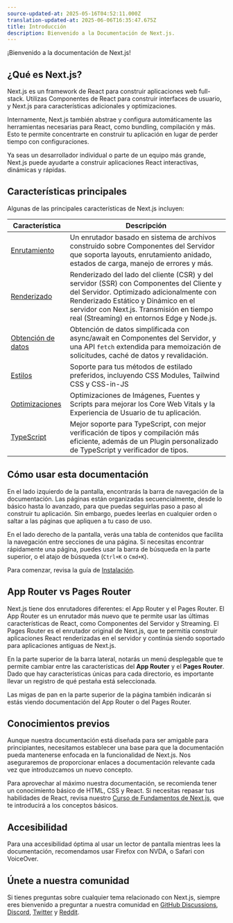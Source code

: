 ```yaml
---
source-updated-at: 2025-05-16T04:52:11.000Z
translation-updated-at: 2025-06-06T16:35:47.675Z
title: Introducción
description: Bienvenido a la Documentación de Next.js.
---
```


¡Bienvenido a la documentación de Next.js!

## ¿Qué es Next.js?

Next.js es un framework de React para construir aplicaciones web full-stack. Utilizas Componentes de React para construir interfaces de usuario, y Next.js para características adicionales y optimizaciones.

Internamente, Next.js también abstrae y configura automáticamente las herramientas necesarias para React, como bundling, compilación y más. Esto te permite concentrarte en construir tu aplicación en lugar de perder tiempo con configuraciones.

Ya seas un desarrollador individual o parte de un equipo más grande, Next.js puede ayudarte a construir aplicaciones React interactivas, dinámicas y rápidas.

## Características principales

Algunas de las principales características de Next.js incluyen:

| Característica                                                                  | Descripción                                                                                                                                                                                      |
| ------------------------------------------------------------------------ | ------------------------------------------------------------------------------------------------------------------------------------------------------------------------------------------------ |
| [Enrutamiento](/docs/app/building-your-application/routing)                   | Un enrutador basado en sistema de archivos construido sobre Componentes del Servidor que soporta layouts, enrutamiento anidado, estados de carga, manejo de errores y más.                                                    |
| [Renderizado](/docs/app/building-your-application/rendering)               | Renderizado del lado del cliente (CSR) y del servidor (SSR) con Componentes del Cliente y del Servidor. Optimizado adicionalmente con Renderizado Estático y Dinámico en el servidor con Next.js. Transmisión en tiempo real (Streaming) en entornos Edge y Node.js. |
| [Obtención de datos](/docs/app/building-your-application/data-fetching)       | Obtención de datos simplificada con async/await en Componentes del Servidor, y una API `fetch` extendida para memoización de solicitudes, caché de datos y revalidación.                                              |
| [Estilos](/docs/app/building-your-application/styling)                   | Soporte para tus métodos de estilado preferidos, incluyendo CSS Modules, Tailwind CSS y CSS-in-JS                                                                                                   |
| [Optimizaciones](/docs/app/building-your-application/optimizing)          | Optimizaciones de Imágenes, Fuentes y Scripts para mejorar los Core Web Vitals y la Experiencia de Usuario de tu aplicación.                                                                                        |
| [TypeScript](/docs/app/building-your-application/configuring/typescript) | Mejor soporte para TypeScript, con mejor verificación de tipos y compilación más eficiente, además de un Plugin personalizado de TypeScript y verificador de tipos.                                                 |

## Cómo usar esta documentación

En el lado izquierdo de la pantalla, encontrarás la barra de navegación de la documentación. Las páginas están organizadas secuencialmente, desde lo básico hasta lo avanzado, para que puedas seguirlas paso a paso al construir tu aplicación. Sin embargo, puedes leerlas en cualquier orden o saltar a las páginas que apliquen a tu caso de uso.

En el lado derecho de la pantalla, verás una tabla de contenidos que facilita la navegación entre secciones de una página. Si necesitas encontrar rápidamente una página, puedes usar la barra de búsqueda en la parte superior, o el atajo de búsqueda (`Ctrl+K` o `Cmd+K`).

Para comenzar, revisa la guía de [Instalación](/docs/getting-started/installation).

## App Router vs Pages Router

Next.js tiene dos enrutadores diferentes: el App Router y el Pages Router. El App Router es un enrutador más nuevo que te permite usar las últimas características de React, como Componentes del Servidor y Streaming. El Pages Router es el enrutador original de Next.js, que te permitía construir aplicaciones React renderizadas en el servidor y continúa siendo soportado para aplicaciones antiguas de Next.js.

En la parte superior de la barra lateral, notarás un menú desplegable que te permite cambiar entre las características del **App Router** y el **Pages Router**. Dado que hay características únicas para cada directorio, es importante llevar un registro de qué pestaña está seleccionada.

Las migas de pan en la parte superior de la página también indicarán si estás viendo documentación del App Router o del Pages Router.

## Conocimientos previos

Aunque nuestra documentación está diseñada para ser amigable para principiantes, necesitamos establecer una base para que la documentación pueda mantenerse enfocada en la funcionalidad de Next.js. Nos aseguraremos de proporcionar enlaces a documentación relevante cada vez que introduzcamos un nuevo concepto.

Para aprovechar al máximo nuestra documentación, se recomienda tener un conocimiento básico de HTML, CSS y React. Si necesitas repasar tus habilidades de React, revisa nuestro [Curso de Fundamentos de Next.js](/learn/foundations/about-nextjs), que te introducirá a los conceptos básicos.

## Accesibilidad

Para una accesibilidad óptima al usar un lector de pantalla mientras lees la documentación, recomendamos usar Firefox con NVDA, o Safari con VoiceOver.

## Únete a nuestra comunidad

Si tienes preguntas sobre cualquier tema relacionado con Next.js, siempre eres bienvenido a preguntar a nuestra comunidad en [GitHub Discussions](https://github.com/vercel/next.js/discussions), [Discord](https://discord.com/invite/bUG2bvbtHy), [Twitter](https://twitter.com/nextjs) y [Reddit](https://www.reddit.com/r/nextjs).
